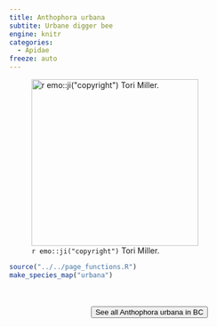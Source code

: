 ```yaml
---
title: Anthophora urbana
subtite: Urbane digger bee
engine: knitr
categories:
  - Apidae
freeze: auto
---
```

![`r emo::ji("copyright")` Tori Miller.](https://inaturalist-open-data.s3.amazonaws.com/photos/140067575/large.jpeg){height=300}





```r
source("../../page_functions.R")
make_species_map("urbana")
```
<br><br>
<center>


<a href="https://inaturalist.ca/observations?place_id=7085&subview=map&taxon_id=57681"><button type="button" class="btn btn-secondary">See all Anthophora urbana in BC <i class="fa-solid fa-arrow-up-right-from-square"></i> </button></a>
</center>
